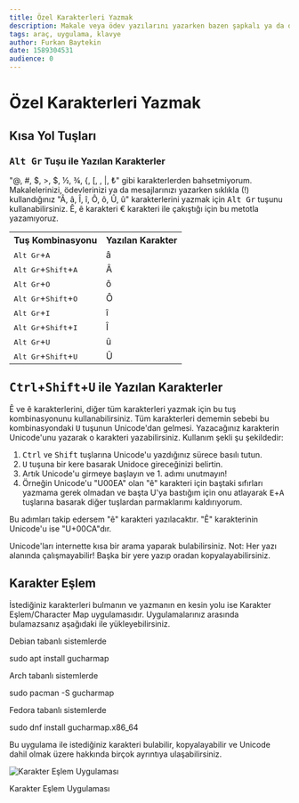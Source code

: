 ```yaml
---
title: Özel Karakterleri Yazmak
description: Makale veya ödev yazılarını yazarken bazen şapkalı ya da daha farklı karakterleri yazmak gerekebiliyor. İşte nasıl yazacağınız!
tags: araç, uygulama, klavye
author: Furkan Baytekin
date: 1589304531
audience: 0
---
```



# Özel Karakterleri Yazmak

## Kısa Yol Tuşları

### <kbd>Alt Gr</kbd> Tuşu ile Yazılan Karakterler

&quot;@, #, $, &gt;, $, &frac12;, &frac34;, &#123;, &#91;, \, |, ₺&quot; gibi karakterlerden bahsetmiyorum. Makalelerinizi, &ouml;devlerinizi ya da mesajlarınızı yazarken sıklıkla (!) kullandığınız &quot;&Acirc;, &acirc;, &Icirc;, &icirc;, &Ocirc;, &ocirc;, &Ucirc;, &ucirc;&quot; karakterlerini yazmak için <kbd>Alt Gr</kbd> tuşunu kullanabilirsiniz. &Ecirc;, &ecirc; karakteri &euro; karakteri ile çakıştığı için bu metotla yazamıyoruz.

<table>
	<tbody>
		<tr>
			<th>Tuş Kombinasyonu</th>
			<th>Yazılan Karakter</th>
		</tr>
		<tr>
			<td><kbd>Alt Gr</kbd>+<kbd>A</kbd></td>
			<td>&acirc;</td>
		</tr>
		<tr>
			<td><kbd>Alt Gr</kbd>+<kbd>Shift</kbd>+<kbd>A</kbd></td>
			<td>&Acirc;</td>
		</tr>
		<tr>
			<td><kbd>Alt Gr</kbd>+<kbd>O</kbd></td>
			<td>&ocirc;</td>
		</tr>
		<tr>
			<td><kbd>Alt Gr</kbd>+<kbd>Shift</kbd>+<kbd>O</kbd></td>
			<td>&Ocirc;</td>
		</tr>
		<tr>
			<td><kbd>Alt Gr</kbd>+<kbd>I</kbd></td>
			<td>&icirc;</td>
		</tr>
		<tr>
			<td><kbd>Alt Gr</kbd>+<kbd>Shift</kbd>+<kbd>I</kbd></td>
			<td>&Icirc;</td>
		</tr>
		<tr>
			<td><kbd>Alt Gr</kbd>+<kbd>U</kbd></td>
			<td>&ucirc;</td>
		</tr>
		<tr>
			<td><kbd>Alt Gr</kbd>+<kbd>Shift</kbd>+<kbd>U</kbd></td>
			<td>&Ucirc;</td>
		</tr>
	</tbody>
</table>

## <kbd>Ctrl</kbd>+<kbd>Shift</kbd>+<kbd>U</kbd> ile Yazılan Karakterler

&Ecirc; ve &ecirc; karakterlerini, diğer t&uuml;m karakterleri yazmak için bu tuş kombinasyonunu kullanabilirsiniz. T&uuml;m karakterleri dememin sebebi bu kombinasyondaki <kbd>U</kbd> tuşunun Unicode'dan gelmesi. Yazacağınız karakterin Unicode'unu yazarak o karakteri yazabilirsiniz. Kullanım şekli şu şekildedir:

1. <kbd>Ctrl</kbd> ve <kbd>Shift</kbd> tuşlarına Unicode'u yazdığınız s&uuml;rece basılı tutun.
2. <kbd>U</kbd> tuşuna bir kere basarak Unidoce gireceğinizi belirtin.
3. Artık Unicode'u girmeye başlayın ve 1. adımı unutmayın!
4. &Ouml;rneğin Unicode'u &quot;U00EA&quot; olan &quot;&ecirc;&quot; karakteri için baştaki sıfırları yazmama gerek olmadan ve başta U'ya bastığım için onu atlayarak <kbd>E</kbd>+<kbd>A</kbd> tuşlarına basarak diğer tuşlardan parmaklarımı kaldırıyorum.

Bu adımları takip edersem &quot;&ecirc;&quot; karakteri yazılacaktır. &quot;&Ecirc;&quot; karakterinin Unicode'u ise &quot;U+00CA&quot;dır.

Unicode'ları internette kısa bir arama yaparak bulabilirsiniz. Not: Her yazı alanında çalışmayabilir! Başka bir yere yazıp oradan kopyalayabilirsiniz.

## Karakter Eşlem

İstediğiniz karakterleri bulmanın ve yazmanın en kesin yolu ise Karakter Eşlem/Character Map uygulamasıdır. Uygulamalarınız arasında bulamazsanız aşağıdaki ile yükleyebilirsiniz.

Debian tabanlı sistemlerde

<Window>
  <Terminal>sudo apt install gucharmap</Terminal>
</Window>

Arch tabanlı sistemlerde

<Window>
  <Terminal>sudo pacman -S gucharmap</Terminal>
</Window>

Fedora tabanlı sistemlerde

<Window>
  <Terminal>sudo dnf install gucharmap.x86_64</Terminal>
</Window>

Bu uygulama ile istediğiniz karakteri bulabilir, kopyalayabilir ve Unicode dahil olmak &uuml;zere hakkında birçok ayrıntıya ulaşabilirsiniz.

<img alt="Karakter Eşlem Uygulaması" src="/uploads/blogs/ozel_karakterleri_yazmak/charactermap.png" />

Karakter Eşlem Uygulaması